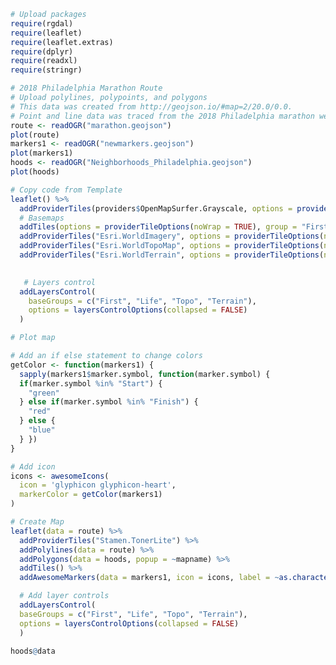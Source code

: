 

```r
# Upload packages
require(rgdal)
require(leaflet)
require(leaflet.extras)
require(dplyr)
require(readxl)
require(stringr)

```

```r
# 2018 Philadelphia Marathon Route
# Upload polylines, polypoints, and polygons
# This data was created from http://geojson.io/#map=2/20.0/0.0. 
# Point and line data was traced from the 2018 Philadelphia marathon website, https://philadelphiamarathon.phila.gov/#/
route <- readOGR("marathon.geojson")
plot(route)
markers1 <- readOGR("newmarkers.geojson")
plot(markers1)
hoods <- readOGR("Neighborhoods_Philadelphia.geojson")
plot(hoods)
```

```r
# Copy code from Template
leaflet() %>%
  addProviderTiles(providers$OpenMapSurfer.Grayscale, options = providerTileOptions(noWrap = TRUE)) %>%
  # Basemaps
  addTiles(options = providerTileOptions(noWrap = TRUE), group = "First") %>%
  addProviderTiles("Esri.WorldImagery", options = providerTileOptions(noWrap = TRUE), group = "Life") %>%
  addProviderTiles("Esri.WorldTopoMap", options = providerTileOptions(noWrap = TRUE), group = "Topo") %>%
  addProviderTiles("Esri.WorldTerrain", options = providerTileOptions(noWrap = TRUE),group = "Terrain") %>%
 

   # Layers control
  addLayersControl(
    baseGroups = c("First", "Life", "Topo", "Terrain"),
    options = layersControlOptions(collapsed = FALSE)
  )

```

```r
# Plot map 

# Add an if else statement to change colors
getColor <- function(markers1) {
  sapply(markers1$marker.symbol, function(marker.symbol) {
  if(marker.symbol %in% "Start") {
    "green"
  } else if(marker.symbol %in% "Finish") {
    "red"
  } else {
    "blue"
  } })
}

# Add icon
icons <- awesomeIcons(
  icon = 'glyphicon glyphicon-heart',
  markerColor = getColor(markers1)
)

# Create Map
leaflet(data = route) %>%
  addProviderTiles("Stamen.TonerLite") %>%
  addPolylines(data = route) %>%
  addPolygons(data = hoods, popup = ~mapname) %>%
  addTiles() %>%
  addAwesomeMarkers(data = markers1, icon = icons, label = ~as.character(marker.symbol), labelOptions = labelOptions(noHide = T, direction = "left")) %>%

  # Add layer controls
  addLayersControl(
  baseGroups = c("First", "Life", "Topo", "Terrain"),
  options = layersControlOptions(collapsed = FALSE)
  )


```

```r
hoods@data



```


